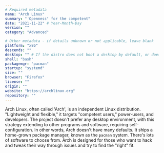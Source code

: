 ```yaml
---
# Required metadata
name: "Arch Linux"
summary: "'Openness' for the competent"
date: "2021-11-22" # Year-Month-Day
version: ""
category: "Advanced"

# Other metadata - if details unknown or not applicable, leave blank
platform: "x86"
descends: ""
desktop: "" # If the distro does not boot a desktop by default, or doesn't ship one, leave 'desktop' blank
shell: "bash"
packagemgr: "pacman"
startup: "systemd"
size: ""
browser: "Firefox"
license: ""
origin: ""
website: "https://archlinux.org"
repository: ""
---
```


Arch Linux, often called 'Arch', is an independent Linux distribution. "Lightweight and flexible," it targets "competent users," power-users, and developers. The project doesn't prefer any desktop environment, with this strategy extending to other programs and software, requiring self-configuration. In other words, Arch doesn't have many defaults. It ships a home-grown package manager, known as the `pacman` system. There's lots of software to choose from. Arch is designed for those who want to hack and tweak their way through issues and try to find the "right" fit.
